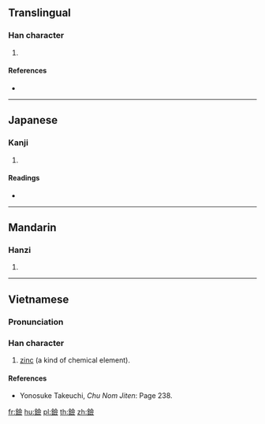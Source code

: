 {{character info/new}}
==Translingual==

===Han character===
{{Han char|rn=167|rad=金|as=13|sn=21|four=88186|canj=COMO}}

# {{defn|Han|sort=金13}}

====References====
* {{Han ref|kx=1323.260|dkj=40934|dj=1823.150|hdz=64265.030|uh=9431|ud=37937|bh=F66A|bd=63082}}

----

==Japanese==

===Kanji===
{{ja-kanji|grade=|rs=金13}}

# {{defn|lang=ja|sort=金13}}

====Readings====
* {{ja-readings|on=[[せん]] (sen), [[けん]] (ken), [[げん]] (gen)|kun=[[すき]] (suki)|nanori=}}

----

==Mandarin==

===Hanzi===
{{cmn-hanzi|pin=[[qiān]] ([[qian1]])|wg=ch'ien<sup>1</sup>}}

# {{defn|lang=cmn|sort=金13}}

----

==Vietnamese==

===Pronunciation===
{{vi-readings|nom=kẽm|rs=金13}}

===Han character===
{{vi-hantu|rs=金13}}

# [[zinc]] (a kind of chemical element).
====References====
*Yonosuke Takeuchi, ''Chu Nom Jiten'': Page 238.

[[fr:鐱]]
[[hu:鐱]]
[[pl:鐱]]
[[th:鐱]]
[[zh:鐱]]